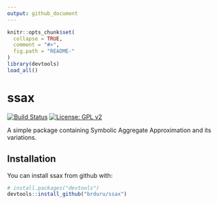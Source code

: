 ```yaml
---
output: github_document
---
```


<!-- README.md is generated from README.Rmd. Please edit that file -->

```r
knitr::opts_chunk$set(
  collapse = TRUE,
  comment = "#>",
  fig.path = "README-"
)
library(devtools)
load_all()
```

# ssax 
[![Build Status](https://travis-ci.org/brduru/ssax.svg?branch=master)](https://travis-ci.org/brduru/ssax) 
[![License: GPL v2](https://img.shields.io/cran/l/devtools.svg)](http://www.gnu.org/licenses/gpl-2.0.html)

A simple package containing Symbolic Aggregate Approximation and its variations.

## Installation

You can install ssax from github with:

```r
# install.packages("devtools")
devtools::install_github("brduru/ssax")
```
